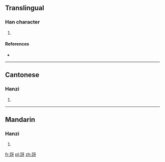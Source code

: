 ==Translingual==

===Han character===
{{Han char|rn=96|rad=玉|as=04|sn=8|four=1114<sub>0</sub>|canj=一土一女竹 (MGMVH)}}

# {{defn|Han|sort=玉04}}

====References====
* {{Han ref|kx=0728.050|dkj=20862|dj=1140.050|hdz=21103.090|uh=73A1|ud=29601|bh=CD67|bd=52583}}

----

==Cantonese==

===Hanzi===
{{yue-hanzi|jyut=|y=ye4}}

# {{defn|lang=yue|sort=玉04}}

----

==Mandarin==

===Hanzi===
{{cmn-hanzi|pin=[[yà]] ([[ya4]])|wg=ya<sup>4</sup>}}

# {{defn|lang=cmn|sort=玉04}}

[[fr:玡]]
[[pl:玡]]
[[zh:玡]]